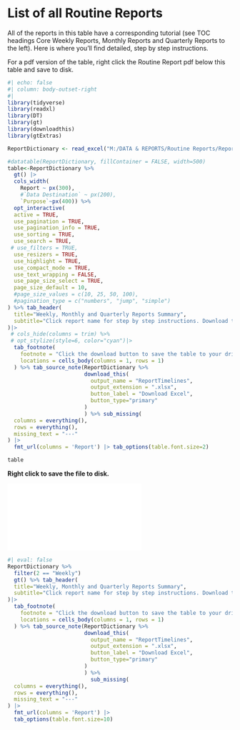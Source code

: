 # List of all Routine Reports {.unnumbered}

All of the reports in this table have a corresponding tutorial (see TOC headings Core Weekly Reports, Monthly Reports and Quarterly Reports to the left). Here is where you'll find detailed, step by step instructions.

For a pdf version of the table, right click the Routine Report pdf below this table and save to disk.

```r
#| echo: false
#| column: body-outset-right
#| 
library(tidyverse)
library(readxl)
library(DT)
library(gt)
library(downloadthis)
library(gtExtras)

ReportDictionary <- read_excel("M:/DATA & REPORTS/Routine Reports/ReportDictionary.xlsx")

#datatable(ReportDictionary, fillContainer = FALSE, width=500)
table<-ReportDictionary %>% 
  gt() |>
  cols_width(
    Report ~ px(300),
    #`Data Destination` ~ px(200),
    `Purpose`~px(400)) %>%
  opt_interactive(
  active = TRUE,
  use_pagination = TRUE,
  use_pagination_info = TRUE,
  use_sorting = TRUE,
  use_search = TRUE,
 # use_filters = TRUE,
  use_resizers = TRUE,
  use_highlight = TRUE,
  use_compact_mode = TRUE,
  use_text_wrapping = FALSE,
  use_page_size_select = TRUE,
  page_size_default = 10,
  #page_size_values = c(10, 25, 50, 100),
  #pagination_type = c("numbers", "jump", "simple")
) %>% tab_header(
  title="Weekly, Monthly and Quarterly Reports Summary",
  subtitle="Click report name for step by step instructions. Download the entire table via button below"
)|>
 # cols_hide(columns = trim) %>%
 # opt_stylize(style=6, color="cyan")|>
  tab_footnote(
    footnote = "Click the download button to save the table to your drive.",
    locations = cells_body(columns = 1, rows = 1)
  ) %>% tab_source_note(ReportDictionary %>%
                        download_this(
                          output_name = "ReportTimelines",
                          output_extension = ".xlsx",
                          button_label = "Download Excel",
                          button_type="primary"
                        )
                        ) %>% sub_missing(
  columns = everything(),
  rows = everything(),
  missing_text = "---"
) |>
  fmt_url(columns = 'Report') |> tab_options(table.font.size=2)

table

```

**Right click to save the file to disk.**

[![](reference/CompassTypst.pdf)](reference/CompassTypst.pdf)


```r
#| eval: false
ReportDictionary %>% 
  filter(2 == "Weekly")
  gt() %>% tab_header(
  title="Weekly, Monthly and Quarterly Reports Summary",
  subtitle="Click report name for step by step instructions. Download the entire table via button below"
)|>
  tab_footnote(
    footnote = "Click the download button to save the table to your drive.",
    locations = cells_body(columns = 1, rows = 1)
  ) %>% tab_source_note(ReportDictionary %>%
                        download_this(
                          output_name = "ReportTimelines",
                          output_extension = ".xlsx",
                          button_label = "Download Excel",
                          button_type="primary"
                        )
                        ) %>% 
                          sub_missing(
  columns = everything(),
  rows = everything(),
  missing_text = "---"
) |>
  fmt_url(columns = 'Report') |> 
  tab_options(table.font.size=10) 
```